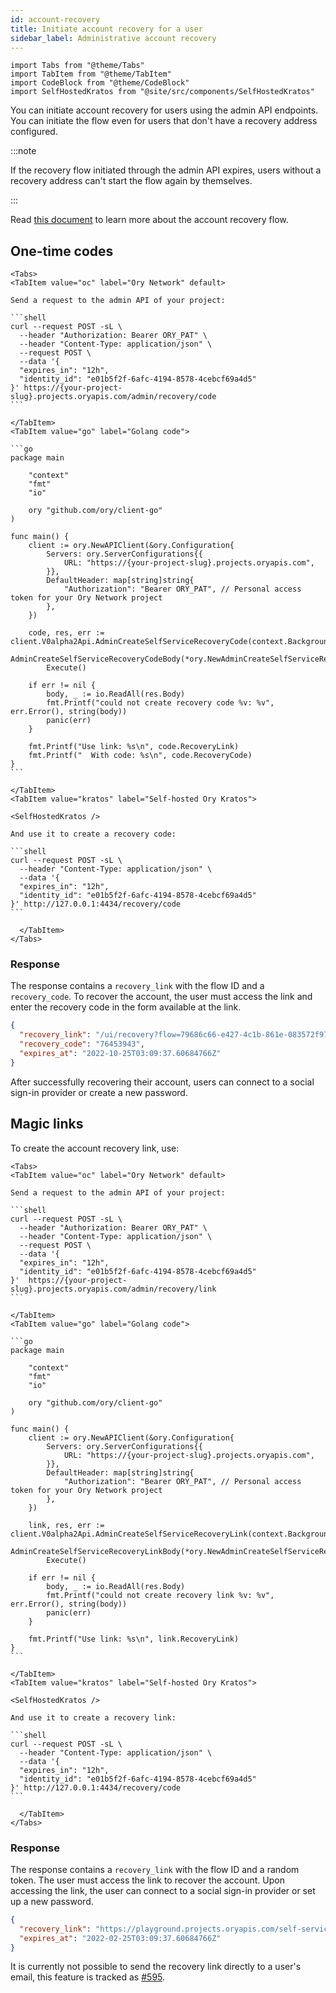 ```yaml
---
id: account-recovery
title: Initiate account recovery for a user
sidebar_label: Administrative account recovery
---
```


```mdx-code-block
import Tabs from "@theme/Tabs"
import TabItem from "@theme/TabItem"
import CodeBlock from "@theme/CodeBlock"
import SelfHostedKratos from "@site/src/components/SelfHostedKratos"
```

You can initiate account recovery for users using the admin API endpoints. You can initiate the flow even for users that don't
have a recovery address configured.

:::note

If the recovery flow initiated through the admin API expires, users without a recovery address can't start the flow again by
themselves.

:::

Read [this document](../self-service/flows/account-recovery-password-reset) to learn more about the account recovery flow.

## One-time codes

````mdx-code-block
<Tabs>
<TabItem value="oc" label="Ory Network" default>

Send a request to the admin API of your project:

```shell
curl --request POST -sL \
  --header "Authorization: Bearer ORY_PAT" \
  --header "Content-Type: application/json" \
  --request POST \
  --data '{
  "expires_in": "12h",
  "identity_id": "e01b5f2f-6afc-4194-8578-4cebcf69a4d5"
}' https://{your-project-slug}.projects.oryapis.com/admin/recovery/code
```

</TabItem>
<TabItem value="go" label="Golang code">

```go
package main

	"context"
	"fmt"
	"io"

	ory "github.com/ory/client-go"
)

func main() {
	client := ory.NewAPIClient(&ory.Configuration{
		Servers: ory.ServerConfigurations{{
			URL: "https://{your-project-slug}.projects.oryapis.com",
		}},
		DefaultHeader: map[string]string{
			"Authorization": "Bearer ORY_PAT", // Personal access token for your Ory Network project
		},
	})

	code, res, err := client.V0alpha2Api.AdminCreateSelfServiceRecoveryCode(context.Background()).
		AdminCreateSelfServiceRecoveryCodeBody(*ory.NewAdminCreateSelfServiceRecoveryCodeBody("YOUR_IDENTITY_ID")).
		Execute()

	if err != nil {
		body, _ := io.ReadAll(res.Body)
		fmt.Printf("could not create recovery code %v: %v", err.Error(), string(body))
		panic(err)
	}

	fmt.Printf("Use link: %s\n", code.RecoveryLink)
	fmt.Printf("  With code: %s\n", code.RecoveryCode)
}
```

</TabItem>
<TabItem value="kratos" label="Self-hosted Ory Kratos">

<SelfHostedKratos />

And use it to create a recovery code:

```shell
curl --request POST -sL \
  --header "Content-Type: application/json" \
  --data '{
  "expires_in": "12h",
  "identity_id": "e01b5f2f-6afc-4194-8578-4cebcf69a4d5"
}' http://127.0.0.1:4434/recovery/code
```

  </TabItem>
</Tabs>
````

### Response

The response contains a `recovery_link` with the flow ID and a `recovery_code`. To recover the account, the user must access the
link and enter the recovery code in the form available at the link.

```json
{
  "recovery_link": "/ui/recovery?flow=79686c66-e427-4c1b-861e-083572f97964",
  "recovery_code": "76453943",
  "expires_at": "2022-10-25T03:09:37.60684766Z"
}
```

After successfully recovering their account, users can connect to a social sign-in provider or create a new password.

## Magic links

To create the account recovery link, use:

````mdx-code-block
<Tabs>
<TabItem value="oc" label="Ory Network" default>

Send a request to the admin API of your project:

```shell
curl --request POST -sL \
  --header "Authorization: Bearer ORY_PAT" \
  --header "Content-Type: application/json" \
  --request POST \
  --data '{
  "expires_in": "12h",
  "identity_id": "e01b5f2f-6afc-4194-8578-4cebcf69a4d5"
}'  https://{your-project-slug}.projects.oryapis.com/admin/recovery/link
```

</TabItem>
<TabItem value="go" label="Golang code">

```go
package main

	"context"
	"fmt"
	"io"

	ory "github.com/ory/client-go"
)

func main() {
	client := ory.NewAPIClient(&ory.Configuration{
		Servers: ory.ServerConfigurations{{
			URL: "https://{your-project-slug}.projects.oryapis.com",
		}},
		DefaultHeader: map[string]string{
			"Authorization": "Bearer ORY_PAT", // Personal access token for your Ory Network project
		},
	})

	link, res, err := client.V0alpha2Api.AdminCreateSelfServiceRecoveryLink(context.Background()).
		AdminCreateSelfServiceRecoveryLinkBody(*ory.NewAdminCreateSelfServiceRecoveryLinkBody("YOUR_INDENTITY_ID")).
		Execute()

	if err != nil {
		body, _ := io.ReadAll(res.Body)
		fmt.Printf("could not create recovery link %v: %v", err.Error(), string(body))
		panic(err)
	}

	fmt.Printf("Use link: %s\n", link.RecoveryLink)
}
```

</TabItem>
<TabItem value="kratos" label="Self-hosted Ory Kratos">

<SelfHostedKratos />

And use it to create a recovery link:

```shell
curl --request POST -sL \
  --header "Content-Type: application/json" \
  --data '{
  "expires_in": "12h",
  "identity_id": "e01b5f2f-6afc-4194-8578-4cebcf69a4d5"
}' http://127.0.0.1:4434/recovery/code
```

  </TabItem>
</Tabs>
````

### Response

The response contains a `recovery_link` with the flow ID and a random token. The user must access the link to recover the account.
Upon accessing the link, the user can connect to a social sign-in provider or set up a new password.

```json
{
  "recovery_link": "https://playground.projects.oryapis.com/self-service/recovery?flow=81c55cec-76fd-4907-bddf-cc112e835698&token=yM9nAZpPIjwccKh9qHRh8OfywZSRcr6q",
  "expires_at": "2022-02-25T03:09:37.60684766Z"
}
```

It is currently not possible to send the recovery link directly to a user's email, this feature is tracked as
[#595](https://github.com/ory/kratos/issues/595).
